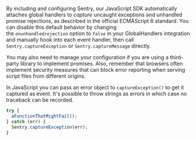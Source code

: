 By including and configuring Sentry, our JavaScript SDK automatically attaches global handlers to _capture_ uncaught exceptions and unhandled promise rejections, as described in the official ECMAScript 6 standard. You can disable this default behavior by changing the `onunhandledrejection` option to `false` in your GlobalHandlers integration and manually hook into each event handler, then call `Sentry.captureException` or `Sentry.captureMessage` directly.

You may also need to manage your configuration if you are using a third-party library to implement promises. Also, remember that browsers often implement security measures that can block error reporting when serving script files from different origins.

In JavaScript you can pass an error object to `captureException()` to get it captured as event. It's possible to throw strings as errors in which case no traceback can be recorded.

```javascript
try {
  aFunctionThatMightFail();
} catch (err) {
  Sentry.captureException(err);
}
```
